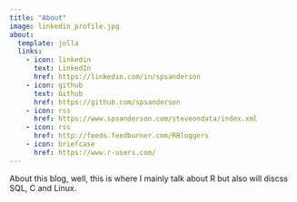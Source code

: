 ```yaml
---
title: "About"
image: linkedin_profile.jpg
about:
  template: jolla
  links:
    - icon: linkedin
      text: LinkedIn
      href: https://linkedin.com/in/spsanderson
    - icon: github
      text: Github
      href: https://github.com/spsanderson
    - icon: rss
      href: https://www.spsanderson.com/steveondata/index.xml
    - icon: rss
      href: http://feeds.feedburner.com/RBloggers
    - icon: briefcase
      href: https://www.r-users.com/
---
```


About this blog, well, this is where I mainly talk about R but also will discss SQL, C and Linux.
